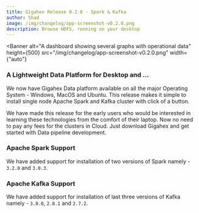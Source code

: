 ```yaml
---
title: Gigahex Release 0.2.0 - Spark & Kafka
author: Shad
image: /img/changelog/app-screenshot-v0.2.0.png
description: Browse HDFS, running on your desktop
---
```



<Banner
  alt="A dashboard showing several graphs with operational data"
  height={500}
  src="/img/changelog/app-screenshot-v0.2.0.png"
  width={"auto"}
></Banner>

### A Lightweight Data Platform for Desktop and ...

We now have Gigahex Data platform available on all the major Operating System -
Windows, MacOS and Ubuntu. This release makes it simple to install single node
Apache Spark and Kafka cluster with click of a button.

We have made this release for the early users who would be interested in
learning these technologies from the comfort of their laptop. Now no need to pay
any fees for the clusters in Cloud. Just download Gigahex and get started with
Data pipeline development.

### Apache Spark Support

We have added support for installation of two versions of Spark namely - `3.2.0`
and `3.0.3`.

### Apache Kafka Support

We have added support for installation of last three versions of Kafka namely -
`3.0.0`, `2.8.1` and `2.7.2`.

<!--truncate-->
